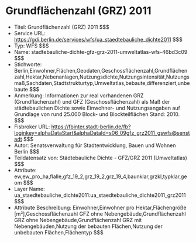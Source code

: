 # Grundflächenzahl  (GRZ) 2011
- Titel: Grundflächenzahl  (GRZ) 2011 $$$
- Service URL: https://gdi.berlin.de/services/wfs/ua_staedtebauliche_dichte2011 $$$
- Typ: WFS $$$
- Name: stadtebauliche-dichte-gfz-grz-2011-umweltatlas-wfs-46bd3c09 $$$
- Stichworte: Berlin,Einwohner,Flächen,Geodaten,Geschossflächenzahl,Grundflächenzahl,Hektar,Nebenanlagen,Nutzungsdichte,Nutzungsintensität,Nutzungsmaß,Sachdaten,Stadtstrukturtyp,Umweltatlas,bebaute,differenziert,unbebaute $$$
- Anmerkung: Informationen zur real vorhandenen GRZ (Grundflächenzahl) und GFZ (Geschossflächenzahl) als Maß der städtebaulichen Dichte sowie Einwohner- und Nutzungsangaben auf Grundlage von rund 25.000 Block- und Blockteilflächen Stand: 2010. $$$
- Fisbroker URL: https://fbinter.stadt-berlin.de/fb?loginkey=alphaDataStart&alphaDataId=s06_09gfz_grz2011_gswfs@senstadt $$$
- Autor: Senatsverwaltung für Stadtentwicklung, Bauen und Wohnen Berlin $$$
- Teildatensatz von: Städtebauliche Dichte - GFZ/GRZ 2011 (Umweltatlas) $$$
- Attribute: ew,ew_pro_ha,flalle,gfz_19_2,grz_19_2,grz_19_4,baunklar,grzkl,typklar,geom $$$
- Layer Name: ua_staedtebauliche_dichte2011:ua_staedtebauliche_dichte2011_grz2011 $$$
- Attribute Beschreibung: Einwohner,Einwohner pro Hektar,Flächengröße [m²],Geschossflächenzahl GFZ ohne Nebengebäude,Grundflächenzahl GRZ ohne Nebengebäude,Grundflächenzahl GRZ mit Nebengebäuden,Nutzung der bebauten Flächen,Nutzung der unbebauten Flächen,Flächentyp $$$
